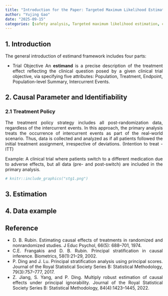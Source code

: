 ```yaml
---
title: "Introduction for the Paper: Targeted Maximum Likelihood Estimation in Safety Analysis"
author: "Yujing Gao"
date: "2025-09-15"
categories: [safety analysis, Targeted maximum likelihood estimation, causal inference, doubly robust]
---
```


::: {style="text-align: justify;"}

## 1. Introduction

The general introduction of estimand framework includes four parts:

-   Trial Objective
An **estimand** is a precise description of the treatment effect reflecting the clinical question posed by a given clinical trial objective, via specifying five attributes: Population, Treatment, Endpoint, Population-level Summary, Intercurrent Events.


## 2. Causal Parameter and Identifiability

### 2.1 Treatment Policy

The treatment policy strategy includes all post-randomization data, regardless of the intercurrent events. In this approach, the primary analysis treats the occurrence of intercurrent events as part of the real-world scenario. Thus, data is collected and analyzed as if all patients followed the initial treatment assignment, irrespective of deviations. (Intention to treat - ITT)

Example: A clinical trial where patients switch to a different medication due to adverse effects, but all data (pre- and post-switch) are included in the primary analysis.

```r
# knitr::include_graphics("stg1.png")
```


## 3. Estimation

## 4. Data example 

## Reference

-   D. B. Rubin. Estimating causal effects of treatments in randomized and nonrandomized studies. J Educ Psychol, 66(5): 688--701, 1974.
-   C.E. Frangakis and D. B. Rubin. Principal stratification in causal inference. Biometrics, 58(1):21--29, 2002.
-   P. Ding and J. Lu. Principal stratification analysis using principal scores. Journal of the Royal Statistical Society Series B: Statistical Methodology, 79(3):757--777, 2017.
-   Z. Jiang, S. Yang, and P. Ding. Multiply robust estimation of causal effects under principal ignorability. Journal of the Royal Statistical Society Series B: Statistical Methodology, 84(4):1423--1445, 2022.
:::
